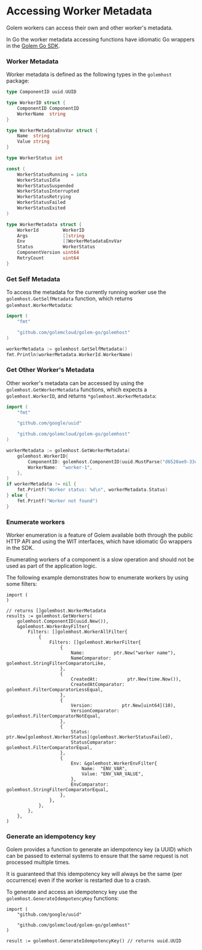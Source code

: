
# Accessing Worker Metadata

Golem workers can access their own and other worker's metadata.

In Go the worker metadata accessing functions have idiomatic Go wrappers in the [Golem Go SDK](../../docs/go-language-guide/golem-go-sdk.mdx).

### Worker Metadata

Worker metadata is defined as the following types in the `golemhost` package:

```go
type ComponentID uuid.UUID

type WorkerID struct {
	ComponentID ComponentID
	WorkerName  string
}

type WorkerMetadataEnvVar struct {
	Name  string
	Value string
}

type WorkerStatus int

const (
	WorkerStatusRunning = iota
	WorkerStatusIdle
	WorkerStatusSuspended
	WorkerStatusInterrupted
	WorkerStatusRetrying
	WorkerStatusFailed
	WorkerStatusExited
)

type WorkerMetadata struct {
	WorkerId         WorkerID
	Args             []string
	Env              []WorkerMetadataEnvVar
	Status           WorkerStatus
	ComponentVersion uint64
	RetryCount       uint64
}
```

### Get Self Metadata

To access the metadata for the currently running worker use the `golemhost.GetSelfMetadata` function, which returns `golemhost.WorkerMetadata`:

```go
import (
	"fmt"

	"github.com/golemcloud/golem-go/golemhost"
)

workerMetadata := golemhost.GetSelfMetadata()
fmt.Println(workerMetadata.WorkerId.WorkerName)
```

### Get Other Worker's Metadata

Other worker's metadata can be accessed by using the `golemhost.GetWorkerMetadata` functions, which expects a `golemhost.WorkerID`, and returns `*golemhost.WorkerMetadata`:

```go
import (
	"fmt"

	"github.com/google/uuid"

	"github.com/golemcloud/golem-go/golemhost"
)

workerMetadata := golemhost.GetWorkerMetadata(
	golemhost.WorkerID{
		ComponentID: golemhost.ComponentID(uuid.MustParse("d6520ae9-33c9-47e2-8fe1-0da0e6e568ac")),
		WorkerName:  "worker-1",
	},
)
if workerMetadata != nil {
	fmt.Printf("Worker status: %d\n", workerMetadata.Status)
} else {
	fmt.Printf("Worker not found")
}
```

### Enumerate workers

Worker enumeration is a feature of Golem available both through the public HTTP API and using the WIT interfaces, which have idiomatic Go wrappers in the SDK.

<Callout type="warning">
  Enumerating workers of a component is a slow operation and should not be used as part of the
  application logic.
</Callout>

The following example demonstrates how to enumerate workers by using some filters:

```
import (
)

// returns []golemhost.WorkerMetadata
results := golemhost.GetWorkers(
	golemhost.ComponentID(uuid.New()),
	&golemhost.WorkerAnyFilter{
		Filters: []golemhost.WorkerAllFilter{
			{
				Filters: []golemhost.WorkerFilter{
					{
						Name:           ptr.New("worker name"),
						NameComparator: golemhost.StringFilterComparatorLike,
					},
					{
						CreatedAt:           ptr.New(time.Now()),
						CreatedAtComparator: golemhost.FilterComparatorLessEqual,
					},
					{
						Version:           ptr.New[uint64](10),
						VersionComparator: golemhost.FilterComparatorNotEqual,
					},
					{
						Status:           ptr.New[golemhost.WorkerStatus](golemhost.WorkerStatusFailed),
						StatusComparator: golemhost.FilterComparatorEqual,
					},
					{
						Env: &golemhost.WorkerEnvFilter{
							Name:  "ENV_VAR",
							Value: "ENV_VAR_VALUE",
						},
						EnvComparator: golemhost.StringFilterComparatorEqual,
					},
				},
			},
		},
	},
)
```

### Generate an idempotency key

Golem provides a function to generate an idempotency key (a UUID) which can be passed to external systems to ensure that the same request is not processed multiple times.

It is guaranteed that this idempotency key will always be the same (per occurrence) even if the worker is restarted due to a crash.

To generate and access an idempotency key use the `golemhost.GenerateIdempotencyKey` functions:

```
import (
	"github.com/google/uuid"

	"github.com/golemcloud/golem-go/golemhost"
)

result := golemhost.GenerateIdempotencyKey() // returns uuid.UUID
```
